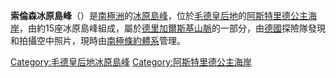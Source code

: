 {{coord|71|41|S|7|57|E|display=title}}

'''索倫森冰原島峰'''（{{lang-en|Sørensen Nunataks}}）是[[南極洲|南極洲]]的[[冰原島峰|冰原島峰]]，位於[[毛德皇后地|毛德皇后地]]的[[阿斯特里德公主海岸|阿斯特里德公主海岸]]，由約15座冰原島峰組成，屬於[[德里加爾斯基山脈|德里加爾斯基山脈]]的一部分，由[[德國|德國]]探險隊發現和拍攝空中照片，現時由[[南極條約體系|南極條約體系]]管理。

{{DEFAULTSORT:Sørensen Nunataks}}
[[Category:毛德皇后地冰原島峰|Category:毛德皇后地冰原島峰]]
[[Category:阿斯特里德公主海岸|Category:阿斯特里德公主海岸]]


{{PrincessAstridCoast-geo-stub}}